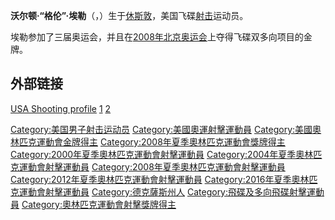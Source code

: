 {{MedalTableTop|Ellergold.jpg|150px}}
{{MedalSport | 男子[[射擊|射擊]]}}
{{MedalCountry | {{USA}} }}
{{MedalCompetition|[[奧林匹克運動會|奧林匹克運動會]]}}
{{MedalGold | [[2008年夏季奧林匹克運動會|2008年北京]] | [[2008夏季奧林匹克運動會射擊比賽|双多向飞碟]]}}
{{MedalBottom}}

'''沃尔顿·“格伦”·埃勒'''（{{lang-en|'''Walton "Glenn" Eller'''}}，{{bd|1982年|1月6日|catIdx=Eller, Gllen}}）生于[[休斯敦|休斯敦]]，美国飞碟[[射击|射击]]运动员。

埃勒参加了三届奥运会，并且在[[2008年北京奥运会|2008年北京奥运会]]上夺得飞碟双多向项目的金牌。

== 外部链接 ==
[http://www.usashooting.org/athlete.php?id=29 USA Shooting profile] {{Wayback|url=http://www.usashooting.org/athlete.php?id=29 |date=20110728150050 }}
[http://www.armytimes.com/news/2008/08/military_olympics_eller_gold_081208]
[http://www.army.mil/olympics/2008/bios/eller.html] {{Wayback|url=http://www.army.mil/olympics/2008/bios/eller.html |date=20170203100808 }}

{{奥林匹克运动会射击比赛男子双多向飞碟冠军}}
{{DEFAULTSORT:Eller, Glenn}}
[[Category:美国男子射击运动员|Category:美国男子射击运动员]]
[[Category:美國奧運射擊運動員|Category:美國奧運射擊運動員]]
[[Category:美國奧林匹克運動會金牌得主|Category:美國奧林匹克運動會金牌得主]]
[[Category:2008年夏季奧林匹克運動會獎牌得主|Category:2008年夏季奧林匹克運動會獎牌得主]]
[[Category:2000年夏季奧林匹克運動會射擊運動員|Category:2000年夏季奧林匹克運動會射擊運動員]]
[[Category:2004年夏季奧林匹克運動會射擊運動員|Category:2004年夏季奧林匹克運動會射擊運動員]]
[[Category:2008年夏季奧林匹克運動會射擊運動員|Category:2008年夏季奧林匹克運動會射擊運動員]]
[[Category:2012年夏季奧林匹克運動會射擊運動員|Category:2012年夏季奧林匹克運動會射擊運動員]]
[[Category:2016年夏季奧林匹克運動會射擊運動員|Category:2016年夏季奧林匹克運動會射擊運動員]]
[[Category:德克薩斯州人|Category:德克薩斯州人]]
[[Category:飛碟及多向飛碟射擊運動員|Category:飛碟及多向飛碟射擊運動員]]
[[Category:奧林匹克運動會射擊獎牌得主|Category:奧林匹克運動會射擊獎牌得主]]